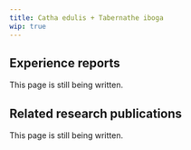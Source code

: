 ---
title: Catha edulis + Tabernathe iboga
wip: true
---

## Experience reports

This page is still being written.

## Related research publications

This page is still being written.

